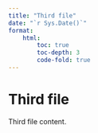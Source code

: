 ```yaml
---
title: "Third file"
date: "`r Sys.Date()`"
format:
    html:
        toc: true
        toc-depth: 3
        code-fold: true
---
```

# Third file
Third file content.